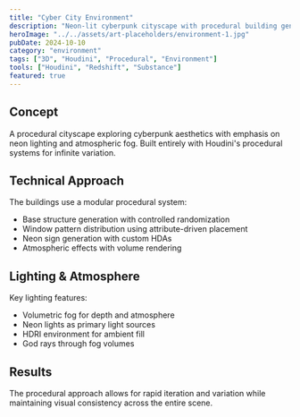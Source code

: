 ```yaml
---
title: "Cyber City Environment"
description: "Neon-lit cyberpunk cityscape with procedural building generation"
heroImage: "../../assets/art-placeholders/environment-1.jpg"
pubDate: 2024-10-10
category: "environment"
tags: ["3D", "Houdini", "Procedural", "Environment"]
tools: ["Houdini", "Redshift", "Substance"]
featured: true
---
```


## Concept

A procedural cityscape exploring cyberpunk aesthetics with emphasis on neon lighting and atmospheric fog. Built entirely with Houdini's procedural systems for infinite variation.

## Technical Approach

The buildings use a modular procedural system:
- Base structure generation with controlled randomization
- Window pattern distribution using attribute-driven placement
- Neon sign generation with custom HDAs
- Atmospheric effects with volume rendering

## Lighting & Atmosphere

Key lighting features:
- Volumetric fog for depth and atmosphere
- Neon lights as primary light sources  
- HDRI environment for ambient fill
- God rays through fog volumes

## Results

The procedural approach allows for rapid iteration and variation while maintaining visual consistency across the entire scene.
